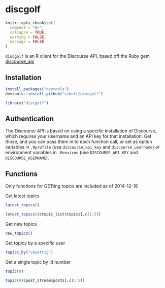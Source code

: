 discgolf
=======

```r
knitr::opts_chunk$set(
  comment = "#>",
  collapse = TRUE,
  warning = FALSE, 
  message = FALSE
)
```

`discgolf` is an R client for the Discourse API, based off the Ruby gem [discourse_api](https://github.com/discourse/discourse_api)

## Installation

```r
install.packages("devtools")
devtools::install_github("sckott/discgolf")
```

```r
library("discgolf")
```

## Authentication

The Discourse API is based on using a specific installation of Discourse, which requires your username and an API key for that installation. Get those, and you can pass them in to each function call, or set as option variables in `.Rprofile` (use `discourse_api_key` and `discourse_username`) or environment variables in `.Renviron` (use `DISCOURSE_API_KEY` and `DISCOURSE_USERNAME`).

## Functions

Only functions for GETting topics are included as of 2014-12-18

Get latest topics

```r
latest_topics()
```

```r
latest_topics()$topic_list$topics[,c(1:5)]
```

Get new topics

```r
new_topics()
```

Get topics by a specific user

```r
topics_by("cboettig")
```

Get a single topic by id number

```r
topic(8)
```

```r
topic(8)$post_stream$posts[,c(1:5)]
```

